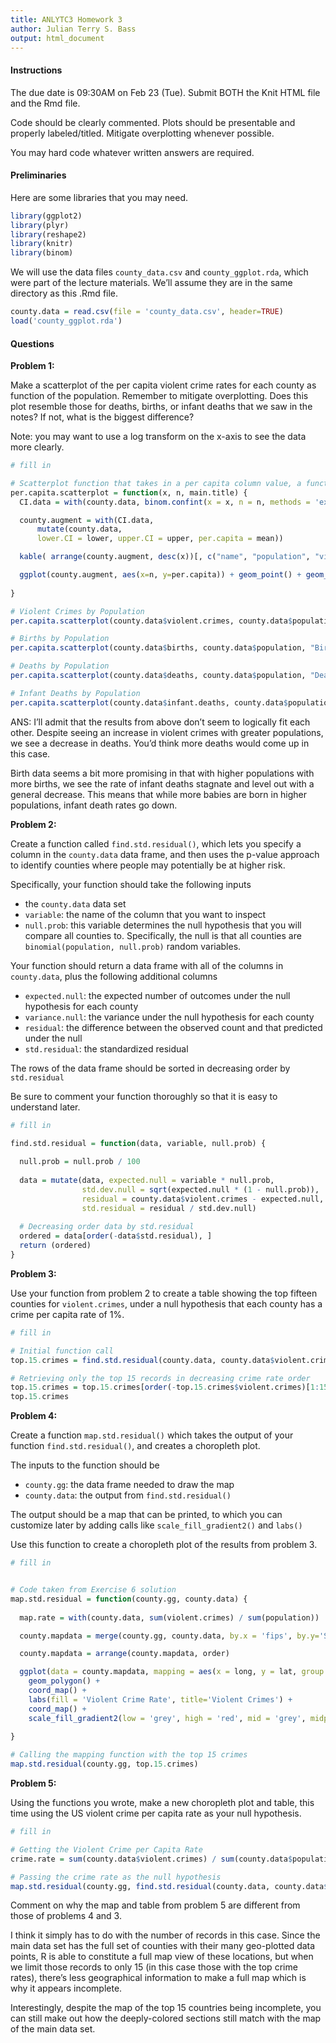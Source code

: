 ```yaml
---
title: ANLYTC3 Homework 3
author: Julian Terry S. Bass
output: html_document
---
```


#### Instructions 

The due date is 09:30AM on Feb 23 (Tue). Submit BOTH the Knit HTML file and the Rmd file.

Code should be clearly commented. Plots should be presentable and properly labeled/titled. Mitigate overplotting whenever possible. 

You may hard code whatever written answers are required.

#### Preliminaries

Here are some libraries that you may need.
```r
library(ggplot2)
library(plyr)
library(reshape2)
library(knitr)
library(binom) 
```

We will use the data files `county_data.csv` and `county_ggplot.rda`, which were part of the lecture materials. We'll assume they are in the same directory as this .Rmd file.

```r
county.data = read.csv(file = 'county_data.csv', header=TRUE)
load('county_ggplot.rda')
```


#### Questions 

**Problem 1:** 

Make a scatterplot of the per capita violent crime rates for each county as function of the population. Remember to mitigate overplotting. Does this plot resemble those for deaths, births, or infant deaths that we saw in the notes? If not, what is the biggest difference?

Note: you may want to use a log transform on the x-axis to see the data more clearly.

```r
# fill in

# Scatterplot function that takes in a per capita column value, a function (in this case population) and a plot title
per.capita.scatterplot = function(x, n, main.title) {
  CI.data = with(county.data, binom.confint(x = x, n = n, methods = 'exact'))

  county.augment = with(CI.data, 
      mutate(county.data, 
      lower.CI = lower, upper.CI = upper, per.capita = mean))

  kable( arrange(county.augment, desc(x))[, c("name", "population", "violent.crimes", "per.capita", "lower.CI")], digits=4)

  ggplot(county.augment, aes(x=n, y=per.capita)) + geom_point() + geom_smooth() + ggtitle(main.title) +  scale_x_log10()
  
}

# Violent Crimes by Population
per.capita.scatterplot(county.data$violent.crimes, county.data$population, "Violent Crimes by Population")

# Births by Population
per.capita.scatterplot(county.data$births, county.data$population, "Births by Population")

# Deaths by Population
per.capita.scatterplot(county.data$deaths, county.data$population, "Deaths by Population")

# Infant Deaths by Population
per.capita.scatterplot(county.data$infant.deaths, county.data$population, "Infant Deaths by Population")


```

ANS: I'll admit that the results from above don't seem to logically fit each other. Despite seeing an increase in violent crimes with greater populations, we see a decrease in deaths. You'd think more deaths would come up in this case.

Birth data seems a bit more promising in that with higher populations with more births, we see the rate of infant deaths stagnate and level out with a general decrease. This means that while more babies are born in higher populations, infant death rates go down.

**Problem 2:**

Create a function called `find.std.residual()`, which lets you specify a column in the `county.data` data frame, and then uses the p-value approach to identify counties where people may potentially be at higher risk. 

Specifically, your function should take the following inputs

* the `county.data` data set
* `variable`: the name of the column that you want to inspect
* `null.prob`: this variable determines the null hypothesis that you will compare all counties to. Specifically, the null is that all counties are `binomial(population, null.prob)` random variables.

Your function should return a data frame with all of the columns in `county.data`, plus the following additional columns

* `expected.null`: the expected number of outcomes under the null hypothesis for each county
* `variance.null`: the variance under the null hypothesis for each county
* `residual`: the difference between the observed count and that predicted under the null
* `std.residual`: the standardized residual

The rows of the data frame should be sorted in decreasing order by `std.residual`

Be sure to comment your function thoroughly so that it is easy to understand later.

```r
# fill in

find.std.residual = function(data, variable, null.prob) {
  
  null.prob = null.prob / 100
  
  data = mutate(data, expected.null = variable * null.prob,
                std.dev.null = sqrt(expected.null * (1 - null.prob)),
                residual = county.data$violent.crimes - expected.null,
                std.residual = residual / std.dev.null)
  
  # Decreasing order data by std.residual
  ordered = data[order(-data$std.residual), ]
  return (ordered)
}


```

**Problem 3:**

Use your function from problem 2 to create a table showing the top fifteen counties for `violent.crimes`, under a null hypothesis that each county has a crime per capita rate of 1%.

```r
# fill in

# Initial function call
top.15.crimes = find.std.residual(county.data, county.data$violent.crimes, 1)

# Retrieving only the top 15 records in decreasing crime rate order
top.15.crimes = top.15.crimes[order(-top.15.crimes$violent.crimes)[1:15], ]
top.15.crimes

```

**Problem 4:**

Create a function `map.std.residual()` which takes the output of your function `find.std.residual()`, and creates a choropleth plot.

The inputs to the function should be

* `county.gg`: the data frame needed to draw the map
* `county.data`: the output from `find.std.residual()`

The output should be a map that can be printed, to which you can customize later by adding calls like `scale_fill_gradient2()` and `labs()`

Use this function to create a choropleth plot of the results from problem 3.

```r
# fill in


# Code taken from Exercise 6 solution
map.std.residual = function(county.gg, county.data) {
 
  map.rate = with(county.data, sum(violent.crimes) / sum(population))

  county.mapdata = merge(county.gg, county.data, by.x = 'fips', by.y='STCOU')

  county.mapdata = arrange(county.mapdata, order)

  ggplot(data = county.mapdata, mapping = aes(x = long, y = lat, group = group, fill = violent.crimes)) + 
    geom_polygon() + 
    coord_map() + 
    labs(fill = 'Violent Crime Rate', title='Violent Crimes') + 
    coord_map() +  
    scale_fill_gradient2(low = 'grey', high = 'red', mid = 'grey', midpoint = map.rate) 
     
}

# Calling the mapping function with the top 15 crimes
map.std.residual(county.gg, top.15.crimes)

```

**Problem 5:**

Using the functions you wrote, make a new choropleth plot and table, this time using the US violent crime per capita rate as your null hypothesis. 

```r
# fill in

# Getting the Violent Crime per Capita Rate
crime.rate = sum(county.data$violent.crimes) / sum(county.data$population)

# Passing the crime rate as the null hypothesis
map.std.residual(county.gg, find.std.residual(county.data, county.data$violent.crimes, crime.rate))

```

Comment on why the map and table from problem 5 are different from those of problems 4 and 3.

I think it simply has to do with the number of records in this case. Since the main data set has the full set of counties with their many geo-plotted data points, R is able to constitute a full map view of these locations, but when we limit those records to only 15 (in this case those with the top crime rates), there's less geographical information to make a full map which is why it appears incomplete.

Interestingly, despite the map of the top 15 countries being incomplete, you can still make out how the deeply-colored sections still match with the map of the main data set.


